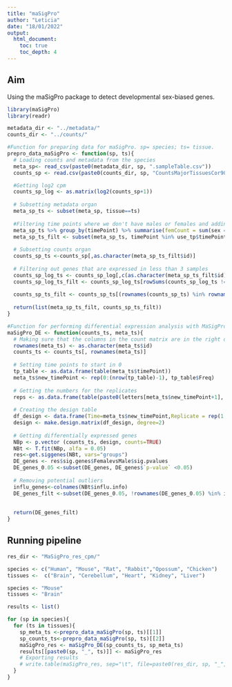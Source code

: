 ```yaml
---
title: "maSigPro"
author: "Leticia"
date: "18/01/2022"
output:
  html_document: 
    toc: true
    toc_depth: 4
---
```

## Aim

Using the maSigPro package to detect developmental sex-biased genes.

```r
library(maSigPro)
library(readr)

metadata_dir <- "../metadata/"
counts_dir <- "../counts/"

#Function for preparing data for maSigPro. sp= species; ts= tissue.
prepro_data_maSigPro <- function(sp, ts){
  # Loading counts and metadata from the species
  meta_sp<- read_csv(paste0(metadata_dir, sp, ".sampleTable.csv"))
  counts_sp <- read.csv(paste0(counts_dir, sp, "CountsMajorTissuesCor90.Norm.txt"), row.names=1, sep="")

  #Getting log2 cpm
  counts_sp_log <- as.matrix(log2(counts_sp+1))
  
  # Subsetting metadata organ
  meta_sp_ts <- subset(meta_sp, tissue==ts)
    
  #Filtering time points where we don't have males or females and adding numbers to the replicates
  meta_sp_ts %>% group_by(timePoint) %>% summarise(femCount = sum(sex == "Female"), maleCount = sum(sex == "Male"))%>% filter(femCount != 0 & maleCount != 0)%>% dplyr::select(timePoint)->use_tp
  meta_sp_ts_filt <- subset(meta_sp_ts, timePoint %in% use_tp$timePoint)
  
  # Subsetting counts organ 
  counts_sp_ts <-counts_sp[,as.character(meta_sp_ts_filt$id)]
  
  # Filtering out genes that are expressed in less than 3 samples
  counts_sp_log_ts <- counts_sp_log[,c(as.character(meta_sp_ts_filt$id))]
  counts_sp_log_ts_filt <- counts_sp_log_ts[rowSums(counts_sp_log_ts != 0) > 2, ]
    
  counts_sp_ts_filt <- counts_sp_ts[(rownames(counts_sp_ts) %in% rownames(counts_sp_log_ts_filt)), ]
  
  return(list(meta_sp_ts_filt, counts_sp_ts_filt))
}

#Function for performing differential expression analysis with MaSigPro. counts_ts= preprocessed counts for 1 species and 1 tissue; meta_ts= preprocessed metadata for 1 species and 1 tissue.
maSigPro_DE <- function(counts_ts, meta_ts){
  # Making sure that the columns in the count matrix are in the right order
  rownames(meta_ts) <- as.character(meta_ts$id)
  counts_ts <- counts_ts[, rownames(meta_ts)]
  
  # Setting time points to start in 0
  tp_table <- as.data.frame(table(meta_ts$timePoint))
  meta_ts$new_timePoint <- rep(0:(nrow(tp_table)-1), tp_table$Freq)
  
  # Getting the numbers for the replicates
  reps <- as.data.frame(table(paste0(letters[meta_ts$new_timePoint+1], meta_ts$sex)))
  
  # Creating the design table
  df_design <- data.frame(Time=meta_ts$new_timePoint,Replicate = rep(1:length(reps$Var1), times=reps$Freq), Male=ifelse(meta_ts$sex=="Male", 1, 0) , Female=ifelse(meta_ts$sex=="Female", 1, 0), row.names=meta_ts$id)
  design <- make.design.matrix(df_design, degree=2) 
  
  # Getting differentially expressed genes
  NBp <- p.vector (counts_ts, design, counts=TRUE)
  NBt <- T.fit(NBp, alfa = 0.05)
  res<-get.siggenes(NBt, vars="groups")
  DE_genes <- res$sig.genes$FemalevsMale$sig.pvalues
  DE_genes_0.05 <-subset(DE_genes, DE_genes$`p-value` <0.05)
  
  # Removing potential outliers
  influ_genes<-colnames(NBt$influ.info)
  DE_genes_filt <-subset(DE_genes_0.05, !rownames(DE_genes_0.05) %in% influ_genes)
  
  
  return(DE_genes_filt)
}
```

## Running pipeline

```r
res_dir <- "MaSigPro_res_cpm/"

species <- c("Human", "Mouse", "Rat", "Rabbit","Opossum", "Chicken")
tissues <-  c("Brain", "Cerebellum", "Heart", "Kidney", "Liver")

species <- "Mouse"
tissues <- "Brain"

results <- list()

for (sp in species){
  for (ts in tissues){
    sp_meta_ts <-prepro_data_maSigPro(sp, ts)[[1]]
    sp_counts_ts<-prepro_data_maSigPro(sp, ts)[[2]]
    maSigPro_res <- maSigPro_DE(sp_counts_ts, sp_meta_ts)
    results[[paste0(sp, "_", ts)]] <- maSigPro_res
    # Exporting results
    # write.table(maSigPro_res, sep="\t", file=paste0(res_dir, sp, "_", ts, ".txt"), quote=FALSE)
  }
}
```